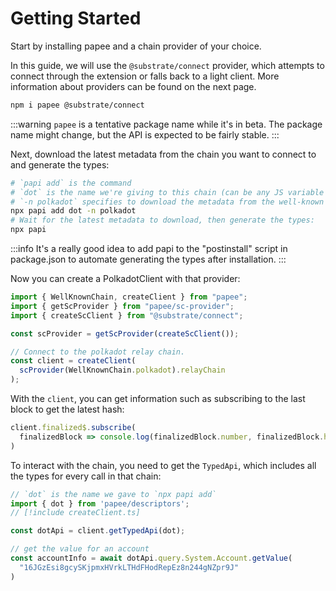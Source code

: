 # Getting Started

Start by installing papee and a chain provider of your choice.

In this guide, we will use the `@substrate/connect` provider, which attempts to connect through the extension or falls back to a light client. More information about providers can be found on the next page.

```sh
npm i papee @substrate/connect
```

:::warning
`papee` is a tentative package name while it's in beta. The package name might change, but the API is expected to be fairly stable.
:::

Next, download the latest metadata from the chain you want to connect to and generate the types:

```sh
# `papi add` is the command
# `dot` is the name we're giving to this chain (can be any JS variable name)
# `-n polkadot` specifies to download the metadata from the well-known chain polkadot
npx papi add dot -n polkadot
# Wait for the latest metadata to download, then generate the types:
npx papi
```

:::info
It's a really good idea to add papi to the "postinstall" script in package.json to automate generating the types after installation.
:::

Now you can create a PolkadotClient with that provider:

```ts filename="createClient.ts"
import { WellKnownChain, createClient } from "papee";
import { getScProvider } from "papee/sc-provider";
import { createScClient } from "@substrate/connect";

const scProvider = getScProvider(createScClient());

// Connect to the polkadot relay chain.
const client = createClient(
  scProvider(WellKnownChain.polkadot).relayChain
);
```

With the `client`, you can get information such as subscribing to the last block to get the latest hash:

```ts
client.finalized$.subscribe(
  finalizedBlock => console.log(finalizedBlock.number, finalizedBlock.hash)
)
```

To interact with the chain, you need to get the `TypedApi`, which includes all the types for every call in that chain:

```ts
// `dot` is the name we gave to `npx papi add`
import { dot } from 'papee/descriptors';
// [!include createClient.ts]

const dotApi = client.getTypedApi(dot);

// get the value for an account
const accountInfo = await dotApi.query.System.Account.getValue(
  "16JGzEsi8gcySKjpmxHVrkLTHdFHodRepEz8n244gNZpr9J"
)
```

